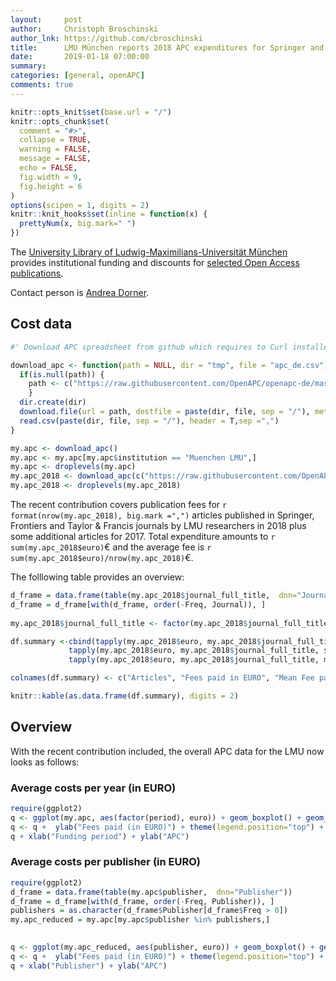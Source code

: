 ```yaml
---
layout:     post
author:     Christoph Broschinski
author_lnk: https://github.com/cbroschinski
title:      LMU München reports 2018 APC expenditures for Springer and Frontiers journals
date:       2019-01-18 07:00:00
summary:    
categories: [general, openAPC]
comments: true
---
```



```r
knitr::opts_knit$set(base.url = "/")
knitr::opts_chunk$set(
  comment = "#>",
  collapse = TRUE,
  warning = FALSE, 
  message = FALSE,
  echo = FALSE,
  fig.width = 9,
  fig.height = 6
)
options(scipen = 1, digits = 2)
knitr::knit_hooks$set(inline = function(x) {
  prettyNum(x, big.mark=" ")
})
```
The [University Library of Ludwig-Maximilians-Universität München](http://www.en.ub.uni-muenchen.de/index.html) provides institutional funding and discounts for [selected Open Access publications](http://www.en.ub.uni-muenchen.de/writing/open-access-publishing/funding/index.html).

Contact person is [Andrea Dorner](mailto:open-access@ub.uni-muenchen.de).

## Cost data

```r
#' Download APC spreadsheet from github which requires to Curl installed

download_apc <- function(path = NULL, dir = "tmp", file = "apc_de.csv"){
  if(is.null(path)) {
    path <- c("https://raw.githubusercontent.com/OpenAPC/openapc-de/master/data/apc_de.csv")
    } 
  dir.create(dir) 
  download.file(url = path, destfile = paste(dir, file, sep = "/"), method = "curl")
  read.csv(paste(dir, file, sep = "/"), header = T,sep =",")
}

my.apc <- download_apc()
my.apc <- my.apc[my.apc$institution == "Muenchen LMU",]
my.apc <- droplevels(my.apc)
my.apc_2018 <- download_apc(c("https://raw.githubusercontent.com/OpenAPC/openapc-de/master/data/lmu/Open_APC_LMU_2018_enriched.csv"))
my.apc_2018 <- droplevels(my.apc_2018)
```

The recent contribution covers publication fees for `r format(nrow(my.apc_2018), big.mark =",")` articles published in Springer, Frontiers and Taylor & Francis journals by LMU researchers in 2018 plus some additional articles for 2017. Total expenditure amounts to `r sum(my.apc_2018$euro)`€ and the average fee is `r sum(my.apc_2018$euro)/nrow(my.apc_2018)`€.

The folllowing table provides an overview:

```r
d_frame = data.frame(table(my.apc_2018$journal_full_title,  dnn="Journal"))                 
d_frame = d_frame[with(d_frame, order(-Freq, Journal)), ]                                           
                                    
my.apc_2018$journal_full_title <- factor(my.apc_2018$journal_full_title, levels =  d_frame$Journal)

df.summary <-cbind(tapply(my.apc_2018$euro, my.apc_2018$journal_full_title, length),
             tapply(my.apc_2018$euro, my.apc_2018$journal_full_title, sum),
             tapply(my.apc_2018$euro, my.apc_2018$journal_full_title, mean))

colnames(df.summary) <- c("Articles", "Fees paid in EURO", "Mean Fee paid")

knitr::kable(as.data.frame(df.summary), digits = 2)
```

## Overview

With the recent contribution included, the overall APC data for the LMU now looks as follows:


###  Average costs per year (in EURO)

```r
require(ggplot2)
q <- ggplot(my.apc, aes(factor(period), euro)) + geom_boxplot() + geom_point()
q <- q +  ylab("Fees paid (in EURO)") + theme(legend.position="top") + theme_bw(base_size = 18)
q + xlab("Funding period") + ylab("APC")
```

###  Average costs per publisher (in EURO)

```r
require(ggplot2)
d_frame = data.frame(table(my.apc$publisher,  dnn="Publisher"))                 
d_frame = d_frame[with(d_frame, order(-Freq, Publisher)), ]
publishers = as.character(d_frame$Publisher[d_frame$Freq > 0])
my.apc_reduced = my.apc[my.apc$publisher %in% publishers,]

  
q <- ggplot(my.apc_reduced, aes(publisher, euro)) + geom_boxplot() + geom_point()
q <- q +  ylab("Fees paid (in EURO)") + theme(legend.position="top") + theme_bw(base_size = 18) + coord_flip()
q + xlab("Publisher") + ylab("APC")
```
